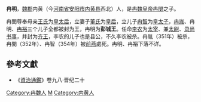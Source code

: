 '''冉明'''，[[魏郡|魏郡]]内黄（今[[河南省|河南省]][[安阳市|安阳市]][[内黄县|内黄县]]西北）人，是[[冉魏|冉魏]][[皇帝|皇帝]][[冉閔|冉閔]]之子。

冉閔尊奉母亲[[王太后_(冉魏)|王氏]]为[[皇太后|皇太后]]，立妻子[[董皇后|董氏]]为[[皇后|皇后]]，立儿子[[冉智|冉智]]为[[皇太子|皇太子]]，[[冉胤|冉胤]]、冉明、[[冉裕|冉裕]]三个儿子全都被封为王，冉明为'''彭城王'''。任命[[李农|李农]]为[[太宰|太宰]]、兼[[太尉|太尉]]、[[录尚书事|录尚书事]]，并封为[[齐王|齐王]]，李农的儿子也是县公，不久李农被杀。冉胤（351年）被杀，冉閔（352年）、冉智（354年）被[[前燕|前燕]]處死。冉明、冉裕下落不详。

==參考文獻==
*《[[資治通鑑|資治通鑑]]》卷九八·晋纪二十

{{DEFAULTSORT:R冉}}
[[Category:冉魏人|Category:冉魏人]]
[[Category:冉姓|M]]
[[Category:内黄人|Category:内黄人]]